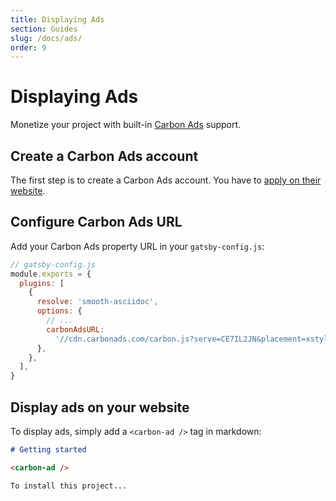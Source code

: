 ```yaml
---
title: Displaying Ads
section: Guides
slug: /docs/ads/
order: 9
---
```


# Displaying Ads

Monetize your project with built-in [Carbon Ads](https://www.carbonads.net/) support.

<carbon-ad />

## Create a Carbon Ads account

The first step is to create a Carbon Ads account. You have to [apply on their website](https://www.carbonads.net/open-source).

## Configure Carbon Ads URL

Add your Carbon Ads property URL in your `gatsby-config.js`:

```js
// gatsby-config.js
module.exports = {
  plugins: [
    {
      resolve: 'smooth-asciidoc',
      options: {
        // ...
        carbonAdsURL:
          '//cdn.carbonads.com/carbon.js?serve=CE7IL2JN&placement=xstyleddev',
      },
    },
  ],
}
```

## Display ads on your website

To display ads, simply add a `<carbon-ad />` tag in markdown:

```md
# Getting started

<carbon-ad />

To install this project...
```
